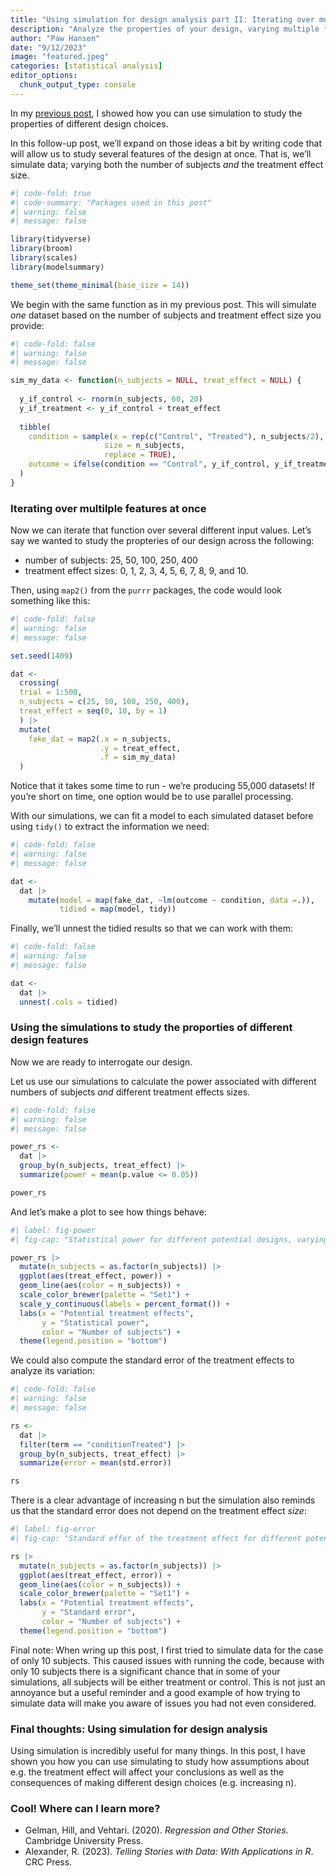 ```yaml
---
title: "Using simulation for design analysis part II: Iterating over multiple values"
description: "Analyze the properties of your design, varying multiple features at once."
author: "Paw Hansen"
date: "9/12/2023"
image: "featured.jpeg"
categories: [statistical analysis]
editor_options: 
  chunk_output_type: console
---
```


In my [previous post](https://www.pawhansen.org/blog/simulation-design-analysis/), I showed how you can use simulation to study the properties of different design choices.  

In this follow-up post, we'll expand on those ideas a bit by writing code that will allow us to study several features of the design at once. That is, we'll simulate data; varying both the number of subjects _and_ the treatment effect size. 

```r
#| code-fold: true
#| code-summary: "Packages used in this post"
#| warning: false
#| message: false

library(tidyverse)
library(broom)
library(scales)
library(modelsummary)

theme_set(theme_minimal(base_size = 14))

```

We begin with the same function as in my previous post. This will simulate _one_ dataset based on the number of subjects and treatment effect size you provide:  

```r
#| code-fold: false
#| warning: false
#| message: false

sim_my_data <- function(n_subjects = NULL, treat_effect = NULL) {
  
  y_if_control <- rnorm(n_subjects, 60, 20)
  y_if_treatment <- y_if_control + treat_effect
  
  tibble(
    condition = sample(x = rep(c("Control", "Treated"), n_subjects/2), 
                     size = n_subjects, 
                     replace = TRUE),
    outcome = ifelse(condition == "Control", y_if_control, y_if_treatment)
  )
}

```

### Iterating over multilple features at once

Now we can iterate that function over several different input values. Let's say we wanted to study the propteries of our design across the following: 

* number of subjects: 25, 50, 100, 250, 400
* treatment effect sizes: 0, 1, 2, 3, 4, 5, 6, 7, 8, 9, and 10.

Then, using `map2()` from the `purrr` packages, the code would look something like this:

```r
#| code-fold: false
#| warning: false
#| message: false

set.seed(1409)

dat <- 
  crossing(
  trial = 1:500,
  n_subjects = c(25, 50, 100, 250, 400),
  treat_effect = seq(0, 10, by = 1)
  ) |> 
  mutate(
    fake_dat = map2(.x = n_subjects, 
                    .y = treat_effect,
                    .f = sim_my_data)
  )
```

Notice that it takes some time to run - we're producing 55,000 datasets! If you're short on time, one option would be to use parallel processing.

With our simulations, we can fit a model to each simulated dataset before using `tidy()` to extract the information we need:

```r
#| code-fold: false
#| warning: false
#| message: false

dat <- 
  dat |> 
    mutate(model = map(fake_dat, ~lm(outcome ~ condition, data =.)),
           tidied = map(model, tidy))
```

Finally, we'll unnest the tidied results so that we can work with them: 

```r
#| code-fold: false
#| warning: false
#| message: false

dat <- 
  dat |> 
  unnest(.cols = tidied)

```

### Using the simulations to study the proporties of different design features

Now we are ready to interrogate our design. 

Let us use our simulations to calculate the power associated with different numbers of subjects _and_ different treatment effects sizes.  

```r
#| code-fold: false
#| warning: false
#| message: false

power_rs <- 
  dat |> 
  group_by(n_subjects, treat_effect) |> 
  summarize(power = mean(p.value <= 0.05))

power_rs 
```

And let's make a plot to see how things behave: 

```r
#| label: fig-power
#| fig-cap: "Statistical power for different potential designs, varying both the treatment effect and the number of participating subjects."

power_rs |> 
  mutate(n_subjects = as.factor(n_subjects)) |> 
  ggplot(aes(treat_effect, power)) +
  geom_line(aes(color = n_subjects)) +
  scale_color_brewer(palette = "Set1") + 
  scale_y_continuous(labels = percent_format()) + 
  labs(x = "Potential treatment effects",
       y = "Statistical power",
       color = "Number of subjects") + 
  theme(legend.position = "bottom")

```

We could also compute the standard error of the treatment effects to analyze its variation:

```r
#| code-fold: false
#| warning: false
#| message: false

rs <-
  dat |> 
  filter(term == "conditionTreated") |> 
  group_by(n_subjects, treat_effect) |> 
  summarize(error = mean(std.error))

rs

```

There is a clear advantage of increasing n but the simulation also reminds us that the standard error does not depend on the treatment effect _size_:

```r
#| label: fig-error
#| fig-cap: "Standard effor of the treatment effect for different potential designs, varying both the treatment effect size and the number of participating subjects."

rs |> 
  mutate(n_subjects = as.factor(n_subjects)) |> 
  ggplot(aes(treat_effect, error)) +
  geom_line(aes(color = n_subjects)) +
  scale_color_brewer(palette = "Set1") + 
  labs(x = "Potential treatment effects",
       y = "Standard error",
       color = "Number of subjects") +
  theme(legend.position = "bottom")

```

Final note: When wring up this post, I first tried to simulate data for the case of only 10 subjects. This caused issues with running the code, because with only 10 subjects there is a significant chance that in some of your simulations, all subjects will be either treatment or control. This is not just an annoyance but a useful reminder and a good example of how trying to simulate data will make you aware of issues you had not even considered. 

### Final thoughts: Using simulation for design analysis

Using simulation is incredibly useful for many things. In this post, I have shown you how you can use simulating to study how assumptions about e.g. the treatment effect will affect your conclusions as well as the consequences of making different design choices (e.g. increasing n). 

### Cool! Where can I learn more?

-   Gelman, Hill, and Vehtari. (2020). *Regression and Other Stories*. Cambridge University Press.
-   Alexander, R. (2023). *Telling Stories with Data: With Applications in R*. CRC Press.
